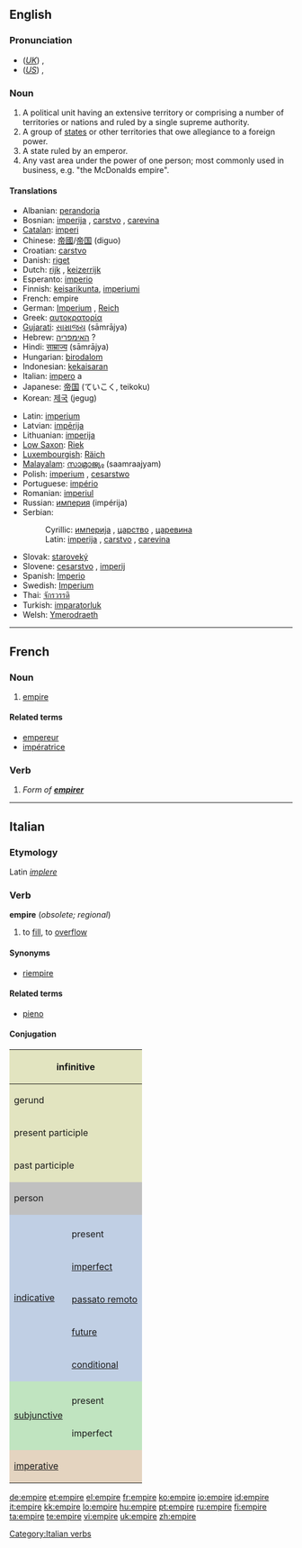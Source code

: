 ==English==
{{wikipedia}}

===Pronunciation===
* (''[[Received Pronunciation|UK]]'') {{IPA|/ˈɛmpaɪə/}}, {{SAMPA|/"EmpaI@/}}
* (''[[General American|US]]'') {{IPA|/ˈɛmpaɪɚ/}}, {{SAMPA|/"EmpaI@`/}}

===Noun===
{{en-noun}}

# A political unit having an extensive territory or comprising a number of territories or nations and ruled by a single supreme authority.
# A group of [[state]]s or other territories that owe allegiance to a foreign power.
# A state ruled by an emperor.
# Any vast area under the power of one person; most commonly used in business, e.g. "the McDonalds empire".

====Translations====
{{top}}
* Albanian: [[perandoria]]
* Bosnian: [[imperija#Bosnian|imperija]] {{f}}, [[carstvo#Bosnian|carstvo]] {{n}}, [[carevina#Bosnian|carevina]] {{f}}
* [[Catalan]]: [[imperi]]
* Chinese: [[帝國]]/[[帝国]] (diguo)
* Croatian: [[carstvo#Croatian|carstvo]] {{n}}
* Danish: [[riget]]
* Dutch: [[rijk]] {{n}}, [[keizerrijk]] {{n}}
* Esperanto: [[imperio]]
* Finnish: [[keisarikunta]], [[imperiumi]]
* French: empire {{m}}
* German: [[Imperium]] {{n}}, [[Reich]] {{n}}
* Greek: [[αυτοκρατορία]]
* [[Gujarati]]: [[સામ્રાજય]] (sāmrājya) {{n}}
* Hebrew: [[האימפריה]] ?
* Hindi: [[साम्राज्य]] (sāmrājya)
* Hungarian: [[birodalom]]
* Indonesian: [[kekaisaran]]
* Italian: [[impero]] {{m}} a
* Japanese: [[帝国]] (ていこく, teikoku)
* Korean: [[제국]] (jegug)
{{mid}}
* Latin: [[imperium]]
* Latvian: [[impērija]]
* Lithuanian: [[imperija]] {{f}}
* [[Low Saxon]]: [[Riek]]
* [[Luxembourgish]]: [[Räich]]
* [[Malayalam]]: [[സാമ്രാജ്യം]] (saamraajyam)
* Polish: [[imperium]] {{n}}, [[cesarstwo]] {{n}}
* Portuguese: [[império]]
* Romanian: [[imperiul]]
* Russian: [[империя]] {{f}} (impérija)
* Serbian:
*: Cyrillic: [[империја#Serbian|империја]] {{f}}, [[царство#Serbian|царство]] {{n}}, [[царевина#Serbian|царевина]] {{f}}
*: Latin: [[imperija#Serbian|imperija]] {{f}}, [[carstvo#Serbian|carstvo]] {{n}}, [[carevina#Serbian|carevina]] {{f}}
* Slovak: [[staroveký]]
* Slovene: [[cesarstvo]] {{n}}, [[imperij]] {{m}}
* Spanish: [[Imperio]]
* Swedish: [[Imperium]]
* Thai: [[จักรวรรดิ]]
* Turkish: [[imparatorluk]]
* Welsh: [[Ymerodraeth]]
{{bottom}}

----

==French==

===Noun===
{{fr-noun|m}}

# [[#English|empire]]

====Related terms====
* [[empereur]]
* [[impératrice]]

===Verb===
{{infl|fr|verb form}}

# ''Form of '''[[empirer]]'''''

----

==Italian==

===Etymology===
Latin ''[[implere]]''

===Verb===
'''empire''' (''obsolete; regional'')

# to [[fill]], to [[overflow]]

====Synonyms====
* [[riempire]]

====Related terms====
* [[pieno]]

====Conjugation====

<center>
{| style="background:#F0F0F0"

|-
! colspan="3" style="background:#e2e4c0" | infinitive
| colspan="5" | empire

|-
! colspan="3" style="background:#e2e4c0" | gerund
| colspan="5" | [[empiendo]]

|-
! colspan="3" style="background:#e2e4c0" | present participle
| colspan="5" | [[empiente]]

|-
! colspan="3" style="background:#e2e4c0" | past participle
| colspan="5" | [[empito]], [[empiuto]]

|-
! colspan="2" rowspan="2" style="background:#C0C0C0" | person
! colspan="3" style="background:#C0C0C0" | singular
! colspan="3" style="background:#C0C0C0" | plural

|-
! style="background:#C0C0C0;width:12.5%" | first
! style="background:#C0C0C0;width:12.5%" | second
! style="background:#C0C0C0;width:12.5%" | third
! style="background:#C0C0C0;width:12.5%" | first
! style="background:#C0C0C0;width:12.5%" | second
! style="background:#C0C0C0;width:12.5%" | third

|-
! rowspan="6" style="background:#c0cfe4" | [[indicative]]

! style="background:#c0cfe4" colspan="1" |
! style="background:#c0cfe4" | io
! style="background:#c0cfe4" | tu
! style="background:#c0cfe4" | lui/lei
! style="background:#c0cfe4" | noi
! style="background:#c0cfe4" | voi
! style="background:#c0cfe4" | loro

|-
! style="height:3em;background:#c0cfe4" | present
| [[empio]]
| [[empi]]
| [[empie]]
| [[empiamo]]
| [[empite]]
| [[empiono]]

|-
! style="height:3em;background:#c0cfe4" | [[imperfect]]
| [[empivo]]
| [[empivi]]
| [[empiva]]
| [[empivamo]]
| [[empivate]]
| [[empivano]]

|-
! style="height:3em;background:#c0cfe4" | [[passato remoto]]
| [[empii]], (''rare'') [[empiei]]
| [[empisti]], (''rare'') [[empiesti]]
| [[empì]], (''rare'') [[empié]]
| [[empimmo]], (''rare'') [[empiemmo]]
| [[empiste]], (''rare'') [[empieste]]
| [[empirono]], (''rare'') [[empierono]]

|-
! style="height:3em;background:#c0cfe4" | [[future]]
| [[empirò]]
| [[empirai]]
| [[empirà]]
| [[empiremo]]
| [[empirete]]
| [[empiranno]]

|-
! style="height:3em;background:#c0cfe4" | [[conditional]]
| [[empirei]]
| [[empiresti]]
| [[empirebbe]]
| [[empiremmo]]
| [[empireste]]
| [[empirebbero]]

|-
! rowspan="3" style="background:#c0e4c0" |[[subjunctive]]
! style="background:#c0e4c0" |
! style="background:#c0e4c0" | che io
! style="background:#c0e4c0" | che tu
! style="background:#c0e4c0" | che lui/che lei
! style="background:#c0e4c0" | che noi
! style="background:#c0e4c0" | che voi
! style="background:#c0e4c0" | che loro

|-
! style="height:3em;background:#c0e4c0" | present
| [[empia]]
| empia
| empia
| [[empiamo]]
| [[empiate]]
| [[empiano]]

|-
! style="height:3em;background:#c0e4c0" rowspan="1" | imperfect
| [[empissi]]
| empissi
| [[empisse]]
| [[empissimo]]
| [[empiste]]
| [[empissero]]

|-
! colspan="2" rowspan="2" style="height:3em;background:#e4d4c0" | [[imperative]]
! style="background:#e4d4c0" | -
! style="background:#e4d4c0" | tu
! style="background:#e4d4c0" | lui/lei
! style="background:#e4d4c0" | noi
! style="background:#e4d4c0" | voi
! style="background:#e4d4c0" | loro

|-
|
| [[empi]]
| [[empia]]
| [[empiamo]]
| [[empite]]
| [[empiano]]

|}
</center>

[[Category:Italian verbs]]

[[de:empire]]
[[et:empire]]
[[el:empire]]
[[fr:empire]]
[[ko:empire]]
[[io:empire]]
[[id:empire]]
[[it:empire]]
[[kk:empire]]
[[lo:empire]]
[[hu:empire]]
[[pt:empire]]
[[ru:empire]]
[[fi:empire]]
[[ta:empire]]
[[te:empire]]
[[vi:empire]]
[[uk:empire]]
[[zh:empire]]